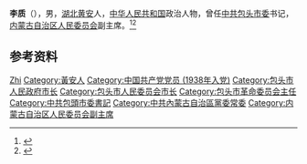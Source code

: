 {{Otheruses|other=名为李质的其他人物|李质}}

'''李质'''（{{bd|1914年||1975年}}），男，[[湖北|湖北]][[黄安县|黄安]]人，[[中华人民共和国|中华人民共和国]]政治人物，曾任[[中共包头市委|中共包头市委]]书记，[[内蒙古自治区人民委员会|内蒙古自治区人民委员会]]副主席。<ref>{{cite book|title=中囯人名大辞典·当代人物卷|author=廖盖隆等编|year=1990|publisher=上海辞书出版社|location=上海|page=}}</ref><ref>{{Cite book|title=中华人民共和国职官志|author=何虎生, 李耀东, 向常福主编|publisher=中国社会出版社|year=2003|isbn=9787800883934|location=北京|pages=}}</ref>

== 参考资料 ==
{{reflist}}

{{中国人物小作品}}
{{包头市市长}}

{{Authority control}}
{{DEFAULTSORT:Li李}}
[[Category:李姓|Zhi]]
[[Category:黃安人|Category:黃安人]]
[[Category:中国共产党党员_(1938年入党)|Category:中国共产党党员 (1938年入党)]]

[[Category:包头市人民政府市长|Category:包头市人民政府市长]]
[[Category:包头市人民委员会市长|Category:包头市人民委员会市长]]
[[Category:包头市革命委员会主任|Category:包头市革命委员会主任]]
[[Category:中共包頭市委書記|Category:中共包頭市委書記]]
[[Category:中共內蒙古自治區黨委常委|Category:中共內蒙古自治區黨委常委]]
[[Category:内蒙古自治区人民委员会副主席|Category:内蒙古自治区人民委员会副主席]]